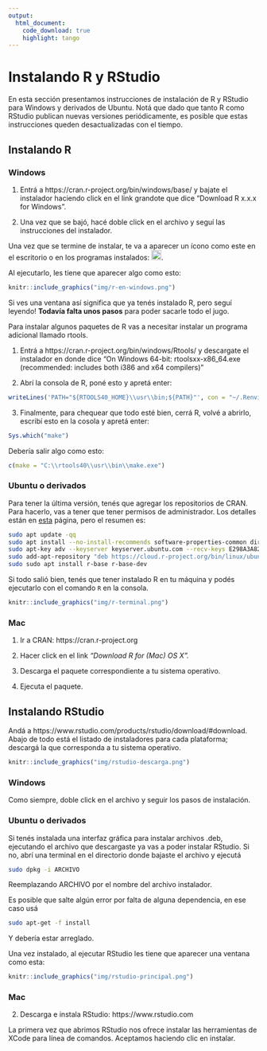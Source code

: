 ```yaml
---
output: 
  html_document:
    code_download: true
    highlight: tango
---
```

# Instalando R y RStudio

En esta sección presentamos instrucciones de instalación de R y RStudio para Windows y derivados de Ubuntu. 
Notá que dado que tanto R como RStudio publican nuevas versiones periódicamente, es posible que estas instrucciones queden desactualizadas con el tiempo. 

## Instalando R {-}

### Windows {-}

1. Entrá a https://cran.r-project.org/bin/windows/base/ y bajate el instalador haciendo click en el link grandote que dice “Download R x.x.x for Windows”. 


2. Una vez que se bajó, hacé doble click en el archivo y seguí las instrucciones del instalador.

Una vez que se termine de instalar, te va a aparecer un ícono como este en el escritorio o en los programas instalados: ![Logo de R](img/r-logo.jpeg){height=20px}.

Al ejecutarlo, les tiene que aparecer algo como esto: 

```r
knitr::include_graphics("img/r-en-windows.png")
```

Si ves una ventana así significa que ya tenés instalado R, pero seguí leyendo! 
**Todavía falta unos pasos** para poder sacarle todo el jugo.

Para instalar algunos paquetes de R vas a necesitar instalar un programa adicional llamado rtools. 

1. Entrá a https://cran.r-project.org/bin/windows/Rtools/ y descargate el instalador en donde dice "On Windows 64-bit:  rtoolsxx-x86_64.exe (recommended: includes both i386 and x64 compilers)"

2. Abrí la consola de R, poné esto y apretá enter:

```r
writeLines('PATH="${RTOOLS40_HOME}\\usr\\bin;${PATH}"', con = "~/.Renviron")
```

3. Finalmente, para chequear que todo esté bien, cerrá R, volvé a abrirlo, escribí esto en la cosola y apretá enter:

```r
Sys.which("make")
```

Debería salir algo como esto:
```r
c(make = "C:\\rtools40\\usr\\bin\\make.exe")
```


### Ubuntu o derivados {-}

Para tener la última versión, tenés que agregar los repositorios de CRAN. Para hacerlo, vas a tener que tener permisos de administrador. 
Los detalles están en [esta](https://cran.r-project.org/bin/linux/ubuntu/) página, pero el resumen es:

```bash
sudo apt update -qq
sudo apt install --no-install-recommends software-properties-common dirmngr
sudo apt-key adv --keyserver keyserver.ubuntu.com --recv-keys E298A3A825C0D65DFD57CBB651716619E084DAB9
sudo add-apt-repository "deb https://cloud.r-project.org/bin/linux/ubuntu $(lsb_release -cs)-cran40/"
sudo sudo apt install r-base r-base-dev
```

Si todo salió bien, tenés que tener instalado R en tu máquina y podés ejecutarlo con el comando `R` en la consola.


```r
knitr::include_graphics("img/r-terminal.png")
```

### Mac {-}

1. Ir a CRAN: https://cran.r-project.org

2. Hacer click en el link _“Download R for (Mac) OS X”._

3. Descarga el paquete correspondiente a tu sistema operativo.

4. Ejecuta el paquete.


## Instalando RStudio {-}

Andá a https://www.rstudio.com/products/rstudio/download/#download. 
Abajo de todo está el listado de instaladores para cada plataforma; descargá la que corresponda a tu sistema operativo.


```r
knitr::include_graphics("img/rstudio-descarga.png")
```


### Windows {-}

Como siempre, doble click en el archivo y seguir los pasos de instalación.

### Ubuntu o derivados {-}

Si tenés instalada una interfaz gráfica para instalar archivos .deb, ejecutando el archivo que descargaste ya vas a poder instalar RStudio. 
Si no, abrí una terminal en el directorio donde bajaste el archivo y ejecutá

```bash
sudo dpkg -i ARCHIVO
```

Reemplazando ARCHIVO por el nombre del archivo instalador.

Es posible que salte algún error por falta de alguna dependencia, en ese caso usá

```bash
sudo apt-get -f install
```

Y debería estar arreglado.

Una vez instalado, al ejecutar RStudio les tiene que aparecer una ventana como esta:

```r
knitr::include_graphics("img/rstudio-principal.png")
```

### Mac {-}

2. Descarga e instala RStudio: https://www.rstudio.com

La primera vez que abrimos RStudio nos ofrece instalar las herramientas de XCode para línea de comandos. Aceptamos haciendo clic en instalar.
